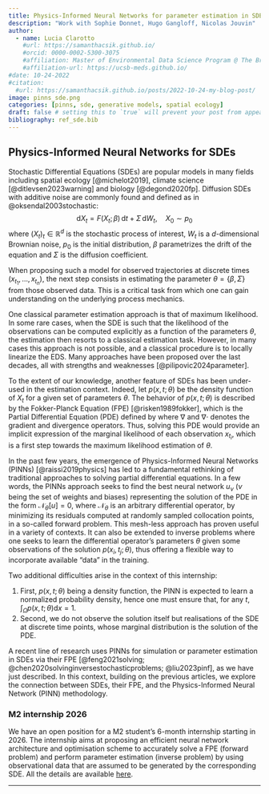 ```yaml
---
title: Physics-Informed Neural Networks for parameter estimation in SDEs
description: "Work with Sophie Donnet, Hugo Gangloff, Nicolas Jouvin"
author:
  - name: Lucia Clarotto
    #url: https://samanthacsik.github.io/
    #orcid: 0000-0002-5300-3075
    #affiliation: Master of Environmental Data Science Program @ The Bren School (UCSB) & The National Center for Ecological Analysis & Synthesis
    #affiliation-url: https://ucsb-meds.github.io/ 
#date: 10-24-2022
#citation: 
  #url: https://samanthacsik.github.io/posts/2022-10-24-my-blog-post/ 
image: pinns_sde.png
categories: [pinns, sde, generative models, spatial ecology] 
draft: false # setting this to `true` will prevent your post from appearing on your listing page until you're ready!
bibliography: ref_sde.bib
---
```


## Physics-Informed Neural Networks for SDEs

Stochastic Differential Equations (SDEs) are popular models in many fields including spatial ecology [@michelot2019], climate science [@ditlevsen2023warning] and biology [@degond2020fp]. Diffusion SDEs with additive noise are commonly found and defined as in @oksendal2003stochastic:
$$\mathrm{d}X_t=F(X_t;\beta)\, \mathrm{d}t+\Sigma\, \mathrm{d}W_t, \quad X_0\sim p_0$$
where  $(X_t)_t \in\mathbb{R}^d$ is the stochastic process of interest, $W_t$ is a $d$-dimensional Brownian noise, $p_0$ is the initial distribution, $\beta$ parametrizes the drift of the equation and $\Sigma$ is the diffusion coefficient.  


When proposing such a model for observed trajectories at discrete times $(x_{t_1}, \dots, x_{t_n})$, the next step consists in estimating the parameter $\theta=\{\beta,\Sigma\}$ from those observed data. This is a critical task from which one can gain understanding on the underlying process mechanics.

One classical parameter estimation approach is that of maximum likelihood. In some rare cases, when the SDE is such that the likelihood of the observations can be computed explicitly as a function of the parameters $\theta$, the estimation then resorts to a classical estimation task. However, in many cases this approach is not possible, and a classical procedure is to locally linearize the EDS. Many approaches have been proposed over the last decades, all with strengths and weaknesses [@pilipovic2024parameter].

\medskip

To the extent of our knowledge, another feature of SDEs has been under-used in the estimation context. Indeed, let  $p(x,t;\theta)$ be the density function of $X_t$ for a given set of parameters $\theta$. The behavior of $p(x,t;\theta)$ is described by the  Fokker-Planck Equation (FPE) [@risken1989fokker], which is the Partial Differential Equation (PDE) defined by 
\begin{eqnarray*}
    \label{eq:fpe}
    \frac{\partial p(x,t;\theta)}{\partial t}&=&-\nabla\cdot(F(x;\beta)p(x,t;\theta))+\frac{1}{2}\nabla\cdot\left(\Sigma\Sigma^\top\nabla p(x,t;\theta)\right),\\
    p(\cdot ,0;\theta)&=&p_0 
\end{eqnarray*}
where $\nabla$ and $\nabla \cdot$ denotes the gradient and divergence operators. Thus, solving  this PDE would provide an implicit expression of the marginal likelihood of each observation $x_{t_i}$, which is a first step towards the maximum likelihood estimation of $\theta$.

In the past few years, the emergence of Physics-Informed Neural Networks (PINNs) [@raissi2019physics] has led to a fundamental rethinking of traditional approaches to solving partial differential equations. 
In a few words, the  PINNs approach  seeks to find the best neural network $u_\nu$ ($\nu$ being the set of weights and biases) representing the solution of the PDE  in the form $\mathcal{N}_\theta[u]=0$, where $\mathcal{N}_\theta$ is an arbitrary differential operator, by minimizing its residuals computed at randomly sampled collocation points, in a so-called forward problem. This mesh-less approach has proven useful in a variety of contexts. It can also be extended to inverse problems where one seeks to learn the differential operator's parameters $\theta$ given some observations of the solution $p(x_i,t_j;\theta)$, thus offering a flexible way to incorporate available “data" in the training.

\medskip

Two additional difficulties arise in the context of this internship:

  1. First, $p(x,t;\theta)$ being a density function, the PINN is expected to learn a normalized probability density, hence one must ensure that, for any $t$, $\int_{\Omega}p(x,t;\theta )\mathrm{d}x=1$.
  2. Second, we do not observe the solution itself but realisations of the SDE at discrete time points, whose marginal distribution is the solution of the PDE. 


A recent line of research uses PINNs for simulation or parameter estimation in SDEs via their FPE [@feng2021solving;  @chen2020solvinginversestochasticproblems; @liu2023pinf], as we have just described. In this context, building on the previous articles, we explore the connection between SDEs, their FPE, and the Physics-Informed Neural Network (PINN) methodology.

### M2 internship 2026
 
We have an open position for a M2 student's 6-month internship starting in 2026. The internship aims at proposing an efficient neural network architecture and optimisation scheme to accurately solve a FPE (forward problem) and perform parameter estimation (inverse problem) by using observational data that are assumed to be generated by the corresponding SDE. All the details are available [here](assets/M2internship_PINNS_SDE_2026.pdf).

---

::: {#refs}
:::